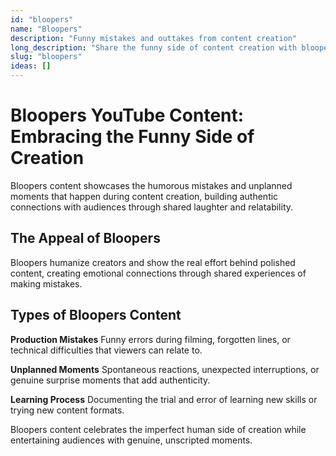 ```yaml
---
id: "bloopers"
name: "Bloopers"
description: "Funny mistakes and outtakes from content creation"
long_description: "Share the funny side of content creation with bloopers and outtakes."
slug: "bloopers"
ideas: []
---
```


# Bloopers YouTube Content: Embracing the Funny Side of Creation

Bloopers content showcases the humorous mistakes and unplanned moments that happen during content creation, building authentic connections with audiences through shared laughter and relatability.

## The Appeal of Bloopers

Bloopers humanize creators and show the real effort behind polished content, creating emotional connections through shared experiences of making mistakes.

## Types of Bloopers Content

**Production Mistakes**
Funny errors during filming, forgotten lines, or technical difficulties that viewers can relate to.

**Unplanned Moments**
Spontaneous reactions, unexpected interruptions, or genuine surprise moments that add authenticity.

**Learning Process**
Documenting the trial and error of learning new skills or trying new content formats.

Bloopers content celebrates the imperfect human side of creation while entertaining audiences with genuine, unscripted moments.
